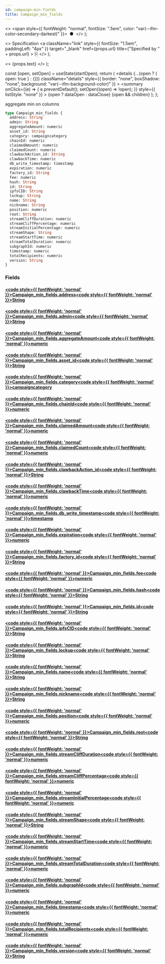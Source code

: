 ```yaml
---
id: campaign-min-fields
title: Campaign_min_fields
---
```


<head>
  <meta content="noindex" name="robots" />
  <meta charset="utf-8" />
</head>

  <>
    <span style={{ fontWeight: "normal", fontSize: ".5em", color: "var(--ifm-color-secondary-darkest)" }}>
      &nbsp;●&nbsp;
    </span>
  </>
);

  <>
    Specification
    <a
      className="link"
      style={{ fontSize: "1.5em", paddingLeft: "4px" }}
      target="_blank"
      href={props.url}
      title={"Specified by " + props.url}
    >
      ⎘
    </a>
  </>
);

  <>
    <span className={props.class}>{props.text}</span>
  </>
);


  const [open, setOpen] = useState(startOpen);
  return (
    <details
      {...(open ? { open: true } : {})}
      className="details"
      style={{ border: "none", boxShadow: "none", background: "var(--ifm-background-color)" }}
    >
      <summary
        onClick={(e) => {
          e.preventDefault();
          setOpen((open) => !open);
        }}
        style={{ listStyle: "none" }}
      >
        {open ? dataOpen : dataClose}
      </summary>
      {open && children}
    </details>
  );
};

aggregate min on columns

```graphql
type Campaign_min_fields {
  address: String
  admin: String
  aggregateAmount: numeric
  asset_id: String
  category: campaigncategory
  chainId: numeric
  claimedAmount: numeric
  claimedCount: numeric
  clawbackAction_id: String
  clawbackTime: numeric
  db_write_timestamp: timestamp
  expiration: numeric
  factory_id: String
  fee: numeric
  hash: String
  id: String
  ipfsCID: String
  lockup: String
  name: String
  nickname: String
  position: numeric
  root: String
  streamCliffDuration: numeric
  streamCliffPercentage: numeric
  streamInitialPercentage: numeric
  streamShape: String
  streamStartTime: numeric
  streamTotalDuration: numeric
  subgraphId: numeric
  timestamp: numeric
  totalRecipients: numeric
  version: String
}
```

### Fields

#### [<code style={{ fontWeight: 'normal' }}>Campaign_min_fields.<b>address</b></code>](#)<Bullet />[<code style={{ fontWeight: 'normal' }}><b>String</b></code>](/docs/api/airdrops/graphql/envio/scalars/string.mdx) <Badge class="badge badge--secondary " text="scalar"/>

#### [<code style={{ fontWeight: 'normal' }}>Campaign_min_fields.<b>admin</b></code>](#)<Bullet />[<code style={{ fontWeight: 'normal' }}><b>String</b></code>](/docs/api/airdrops/graphql/envio/scalars/string.mdx) <Badge class="badge badge--secondary " text="scalar"/>

#### [<code style={{ fontWeight: 'normal' }}>Campaign_min_fields.<b>aggregateAmount</b></code>](#)<Bullet />[<code style={{ fontWeight: 'normal' }}><b>numeric</b></code>](/docs/api/airdrops/graphql/envio/scalars/numeric.mdx) <Badge class="badge badge--secondary " text="scalar"/>

#### [<code style={{ fontWeight: 'normal' }}>Campaign_min_fields.<b>asset_id</b></code>](#)<Bullet />[<code style={{ fontWeight: 'normal' }}><b>String</b></code>](/docs/api/airdrops/graphql/envio/scalars/string.mdx) <Badge class="badge badge--secondary " text="scalar"/>

#### [<code style={{ fontWeight: 'normal' }}>Campaign_min_fields.<b>category</b></code>](#)<Bullet />[<code style={{ fontWeight: 'normal' }}><b>campaigncategory</b></code>](/docs/api/airdrops/graphql/envio/scalars/campaigncategory.mdx) <Badge class="badge badge--secondary " text="scalar"/>

#### [<code style={{ fontWeight: 'normal' }}>Campaign_min_fields.<b>chainId</b></code>](#)<Bullet />[<code style={{ fontWeight: 'normal' }}><b>numeric</b></code>](/docs/api/airdrops/graphql/envio/scalars/numeric.mdx) <Badge class="badge badge--secondary " text="scalar"/>

#### [<code style={{ fontWeight: 'normal' }}>Campaign_min_fields.<b>claimedAmount</b></code>](#)<Bullet />[<code style={{ fontWeight: 'normal' }}><b>numeric</b></code>](/docs/api/airdrops/graphql/envio/scalars/numeric.mdx) <Badge class="badge badge--secondary " text="scalar"/>

#### [<code style={{ fontWeight: 'normal' }}>Campaign_min_fields.<b>claimedCount</b></code>](#)<Bullet />[<code style={{ fontWeight: 'normal' }}><b>numeric</b></code>](/docs/api/airdrops/graphql/envio/scalars/numeric.mdx) <Badge class="badge badge--secondary " text="scalar"/>

#### [<code style={{ fontWeight: 'normal' }}>Campaign_min_fields.<b>clawbackAction_id</b></code>](#)<Bullet />[<code style={{ fontWeight: 'normal' }}><b>String</b></code>](/docs/api/airdrops/graphql/envio/scalars/string.mdx) <Badge class="badge badge--secondary " text="scalar"/>

#### [<code style={{ fontWeight: 'normal' }}>Campaign_min_fields.<b>clawbackTime</b></code>](#)<Bullet />[<code style={{ fontWeight: 'normal' }}><b>numeric</b></code>](/docs/api/airdrops/graphql/envio/scalars/numeric.mdx) <Badge class="badge badge--secondary " text="scalar"/>

#### [<code style={{ fontWeight: 'normal' }}>Campaign_min_fields.<b>db_write_timestamp</b></code>](#)<Bullet />[<code style={{ fontWeight: 'normal' }}><b>timestamp</b></code>](/docs/api/airdrops/graphql/envio/scalars/timestamp.mdx) <Badge class="badge badge--secondary " text="scalar"/>

#### [<code style={{ fontWeight: 'normal' }}>Campaign_min_fields.<b>expiration</b></code>](#)<Bullet />[<code style={{ fontWeight: 'normal' }}><b>numeric</b></code>](/docs/api/airdrops/graphql/envio/scalars/numeric.mdx) <Badge class="badge badge--secondary " text="scalar"/>

#### [<code style={{ fontWeight: 'normal' }}>Campaign_min_fields.<b>factory_id</b></code>](#)<Bullet />[<code style={{ fontWeight: 'normal' }}><b>String</b></code>](/docs/api/airdrops/graphql/envio/scalars/string.mdx) <Badge class="badge badge--secondary " text="scalar"/>

#### [<code style={{ fontWeight: 'normal' }}>Campaign_min_fields.<b>fee</b></code>](#)<Bullet />[<code style={{ fontWeight: 'normal' }}><b>numeric</b></code>](/docs/api/airdrops/graphql/envio/scalars/numeric.mdx) <Badge class="badge badge--secondary " text="scalar"/>

#### [<code style={{ fontWeight: 'normal' }}>Campaign_min_fields.<b>hash</b></code>](#)<Bullet />[<code style={{ fontWeight: 'normal' }}><b>String</b></code>](/docs/api/airdrops/graphql/envio/scalars/string.mdx) <Badge class="badge badge--secondary " text="scalar"/>

#### [<code style={{ fontWeight: 'normal' }}>Campaign_min_fields.<b>id</b></code>](#)<Bullet />[<code style={{ fontWeight: 'normal' }}><b>String</b></code>](/docs/api/airdrops/graphql/envio/scalars/string.mdx) <Badge class="badge badge--secondary " text="scalar"/>

#### [<code style={{ fontWeight: 'normal' }}>Campaign_min_fields.<b>ipfsCID</b></code>](#)<Bullet />[<code style={{ fontWeight: 'normal' }}><b>String</b></code>](/docs/api/airdrops/graphql/envio/scalars/string.mdx) <Badge class="badge badge--secondary " text="scalar"/>

#### [<code style={{ fontWeight: 'normal' }}>Campaign_min_fields.<b>lockup</b></code>](#)<Bullet />[<code style={{ fontWeight: 'normal' }}><b>String</b></code>](/docs/api/airdrops/graphql/envio/scalars/string.mdx) <Badge class="badge badge--secondary " text="scalar"/>

#### [<code style={{ fontWeight: 'normal' }}>Campaign_min_fields.<b>name</b></code>](#)<Bullet />[<code style={{ fontWeight: 'normal' }}><b>String</b></code>](/docs/api/airdrops/graphql/envio/scalars/string.mdx) <Badge class="badge badge--secondary " text="scalar"/>

#### [<code style={{ fontWeight: 'normal' }}>Campaign_min_fields.<b>nickname</b></code>](#)<Bullet />[<code style={{ fontWeight: 'normal' }}><b>String</b></code>](/docs/api/airdrops/graphql/envio/scalars/string.mdx) <Badge class="badge badge--secondary " text="scalar"/>

#### [<code style={{ fontWeight: 'normal' }}>Campaign_min_fields.<b>position</b></code>](#)<Bullet />[<code style={{ fontWeight: 'normal' }}><b>numeric</b></code>](/docs/api/airdrops/graphql/envio/scalars/numeric.mdx) <Badge class="badge badge--secondary " text="scalar"/>

#### [<code style={{ fontWeight: 'normal' }}>Campaign_min_fields.<b>root</b></code>](#)<Bullet />[<code style={{ fontWeight: 'normal' }}><b>String</b></code>](/docs/api/airdrops/graphql/envio/scalars/string.mdx) <Badge class="badge badge--secondary " text="scalar"/>

#### [<code style={{ fontWeight: 'normal' }}>Campaign_min_fields.<b>streamCliffDuration</b></code>](#)<Bullet />[<code style={{ fontWeight: 'normal' }}><b>numeric</b></code>](/docs/api/airdrops/graphql/envio/scalars/numeric.mdx) <Badge class="badge badge--secondary " text="scalar"/>

#### [<code style={{ fontWeight: 'normal' }}>Campaign_min_fields.<b>streamCliffPercentage</b></code>](#)<Bullet />[<code style={{ fontWeight: 'normal' }}><b>numeric</b></code>](/docs/api/airdrops/graphql/envio/scalars/numeric.mdx) <Badge class="badge badge--secondary " text="scalar"/>

#### [<code style={{ fontWeight: 'normal' }}>Campaign_min_fields.<b>streamInitialPercentage</b></code>](#)<Bullet />[<code style={{ fontWeight: 'normal' }}><b>numeric</b></code>](/docs/api/airdrops/graphql/envio/scalars/numeric.mdx) <Badge class="badge badge--secondary " text="scalar"/>

#### [<code style={{ fontWeight: 'normal' }}>Campaign_min_fields.<b>streamShape</b></code>](#)<Bullet />[<code style={{ fontWeight: 'normal' }}><b>String</b></code>](/docs/api/airdrops/graphql/envio/scalars/string.mdx) <Badge class="badge badge--secondary " text="scalar"/>

#### [<code style={{ fontWeight: 'normal' }}>Campaign_min_fields.<b>streamStartTime</b></code>](#)<Bullet />[<code style={{ fontWeight: 'normal' }}><b>numeric</b></code>](/docs/api/airdrops/graphql/envio/scalars/numeric.mdx) <Badge class="badge badge--secondary " text="scalar"/>

#### [<code style={{ fontWeight: 'normal' }}>Campaign_min_fields.<b>streamTotalDuration</b></code>](#)<Bullet />[<code style={{ fontWeight: 'normal' }}><b>numeric</b></code>](/docs/api/airdrops/graphql/envio/scalars/numeric.mdx) <Badge class="badge badge--secondary " text="scalar"/>

#### [<code style={{ fontWeight: 'normal' }}>Campaign_min_fields.<b>subgraphId</b></code>](#)<Bullet />[<code style={{ fontWeight: 'normal' }}><b>numeric</b></code>](/docs/api/airdrops/graphql/envio/scalars/numeric.mdx) <Badge class="badge badge--secondary " text="scalar"/>

#### [<code style={{ fontWeight: 'normal' }}>Campaign_min_fields.<b>timestamp</b></code>](#)<Bullet />[<code style={{ fontWeight: 'normal' }}><b>numeric</b></code>](/docs/api/airdrops/graphql/envio/scalars/numeric.mdx) <Badge class="badge badge--secondary " text="scalar"/>

#### [<code style={{ fontWeight: 'normal' }}>Campaign_min_fields.<b>totalRecipients</b></code>](#)<Bullet />[<code style={{ fontWeight: 'normal' }}><b>numeric</b></code>](/docs/api/airdrops/graphql/envio/scalars/numeric.mdx) <Badge class="badge badge--secondary " text="scalar"/>

#### [<code style={{ fontWeight: 'normal' }}>Campaign_min_fields.<b>version</b></code>](#)<Bullet />[<code style={{ fontWeight: 'normal' }}><b>String</b></code>](/docs/api/airdrops/graphql/envio/scalars/string.mdx) <Badge class="badge badge--secondary " text="scalar"/>
